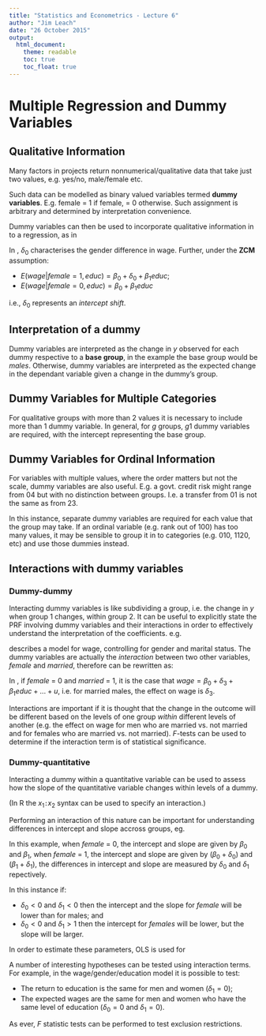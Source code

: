 ```yaml
---
title: "Statistics and Econometrics - Lecture 6"
author: "Jim Leach"
date: "26 October 2015"
output:   
  html_document:     
    theme: readable     
    toc: true     
    toc_float: true
---
```


# Multiple Regression and Dummy Variables

## Qualitative Information

Many factors in projects return nonnumerical/qualitative data that take just two values, e.g. yes/no, male/female etc.

Such data can be modelled as binary valued variables termed __dummy variables__. E.g. female = 1 if female, = 0 otherwise. Such assignment is arbitrary and determined by interpretation convenience.

Dummy variables can then be used to incorporate qualitative information in to a regression, as in \eqref{eq:dummy}

\begin{equation} \label{eq:dummy}
wage = \beta_0 + \delta_0 female + \beta_1 educ + u
\end{equation}

In \eqref{eq:dummy}, $\delta_0$ characterises the gender difference in wage. Further, under the __ZCM__ assumption:

* $E(wage | female = 1, educ) = \beta_0 + \delta_0 + \beta_1 educ$;
* $E(wage | female = 0, educ) = \beta_0 + \beta_1 educ$

i.e., $\delta_0$ represents an _intercept shift_.

## Interpretation of a dummy

Dummy variables are interpreted as the change in $y$ observed for each dummy respective to a __base group__, in the example \eqref{eq:dummy} the base group would be _males_. Otherwise, dummy variables are interpreted as the expected change in the dependant variable given a change in the dummy's group.

## Dummy Variables for Multiple Categories

For qualitative groups with more than 2 values it is necessary to include more than 1 dummy variable. In general, for $g$ groups, $g1$ dummy variables are required, with the intercept representing the base group.

## Dummy Variables for Ordinal Information

For variables with multiple values, where the order matters but not the scale, dummy variables are also useful. E.g. a govt. credit risk might range from 04 but with no distinction between groups. I.e. a transfer from 01 is not the same as from 23.

In this instance, separate dummy variables are required for each value that the group may take. If an ordinal variable (e.g. rank out of 100) has too many values, it may be sensible to group it in to categories (e.g. 010, 1120, etc) and use those dummies instead.


## Interactions with dummy variables

### Dummy-dummy

Interacting dummy variables is like subdividing a group, i.e. the change in $y$ when group 1 changes, within group 2. It can be useful to explicitly state the PRF involving dummy variables and their interactions in order to effectively understand the interpretation of the coefficients. e.g.

\begin{equation} \label{eq:dummy_inter}
wage  = \beta_0 + \delta_1SingleFemale + \delta_2MarriedFemale + \delta_3MarriedMale + \beta_1educ + ... + u
\end{equation}

describes a model for wage, controlling for gender and marital status. The dummy variables are actually the _interaction_ between two other variables, _female_ and _married_, therefore \eqref{eq:dummy_inter} can be rewritten as:

\begin{equation} \label{eq:dummy_rw}
wage = \beta_0 + \delta_1 female + \delta_2 married . female + \delta_3 married + \beta_1 educ + ... + u
\end{equation}

In \eqref{eq:dummy_rw}, if _female_ = 0 and _married_ = 1, it is the case that $wage = \beta_0 + \delta_3 + \beta_1 educ + ... + u$, i.e. for married males, the effect on wage is $\delta_3$.

Interactions are important if it is thought that the change in the outcome will be different based on the levels of one group _within_ different levels of another (e.g. the effect on wage for men who are married vs. not married and for females who are married vs. not married). $F$-tests can be used to determine if the interaction term is of statistical significance.

### Dummy-quantitative

Interacting a dummy within a quantitative variable can be used to assess how the slope of the quantitative variable changes within levels of a dummy. 

(In R the $x_1$`:`$x_2$ syntax can be used to specify an interaction.)

Performing an interaction of this nature can be important for understanding differences in intercept and slope accross groups, eg. \eqref{eq:dummy_qual}

\begin{equation} \label{eq:dummy_qual}
log(wage) = (\beta_0 + \delta_0 female) + (\beta_1 + \delta_1 female)educ + u
\end{equation}

In this example, when _female_ = 0, the intercept and slope are given by $\beta_0$ and $\beta_1$, when _female_ = 1, the intercept and slope are given by $(\beta_0 + \delta_0)$ and $(\beta_1 + \delta_1)$, the differences in  intercept and slope are measured by $\delta_0$ and $\delta_1$ repectively. 

In this instance if:

* $\delta_0 < 0$ and $\delta_1 <0$ then the intercept and the slope for _female_ will be lower than for males; and
* $\delta_0 < 0$ and $\delta_1 > 1$ then the intercept for _females_ will be lower, but the slope will be larger.

In order to estimate these parameters, OLS is used for \eqref{eq:dummy_qual2}

\begin{equation} \label{eq:dummy_qual2}
log(wage) = \beta_0 + \delta_0 female + \beta_1 educ + \delta_1 female . educ + U
\end{equation}

A number of interesting hypotheses can be tested using interaction terms. For example, in the wage/gender/education model it is possible to test:

* The return to education is the same for men and women ($\delta_1 = 0$);
* The expected wages are the same for men and women who have the same level of education ($\delta_0 = 0$ and $\delta_1 = 0$).

As ever, $F$ statistic tests can be performed to test exclusion restrictions.

